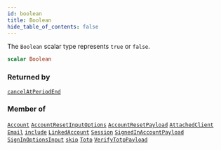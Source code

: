 ```yaml
---
id: boolean
title: Boolean
hide_table_of_contents: false
---
```








The `Boolean` scalar type represents `true` or `false`.

```graphql
scalar Boolean
```




### Returned by

[`cancelAtPeriodEnd`](/gql-api/subscriptions/cancel-at-period-end)  <Badge class="secondary" text="subscription"/>

### Member of

[`Account`](/gql-api/objects/account)  <Badge class="secondary" text="object"/><Bullet />[`AccountResetInputOptions`](/gql-api/inputs/account-reset-input-options)  <Badge class="secondary" text="input"/><Bullet />[`AccountResetPayload`](/gql-api/objects/account-reset-payload)  <Badge class="secondary" text="object"/><Bullet />[`AttachedClient`](/gql-api/objects/attached-client)  <Badge class="secondary" text="object"/><Bullet />[`Email`](/gql-api/objects/email)  <Badge class="secondary" text="object"/><Bullet />[`include`](/gql-api/directives/include)  <Badge class="secondary" text="directive"/><Bullet />[`LinkedAccount`](/gql-api/objects/linked-account)  <Badge class="secondary" text="object"/><Bullet />[`Session`](/gql-api/objects/session)  <Badge class="secondary" text="object"/><Bullet />[`SignedInAccountPayload`](/gql-api/objects/signed-in-account-payload)  <Badge class="secondary" text="object"/><Bullet />[`SignInOptionsInput`](/gql-api/inputs/sign-in-options-input)  <Badge class="secondary" text="input"/><Bullet />[`skip`](/gql-api/directives/skip)  <Badge class="secondary" text="directive"/><Bullet />[`Totp`](/gql-api/objects/totp)  <Badge class="secondary" text="object"/><Bullet />[`VerifyTotpPayload`](/gql-api/objects/verify-totp-payload)  <Badge class="secondary" text="object"/>



